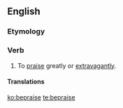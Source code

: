 ==English==

===Etymology===
{{prefix|be|praise|lang=en}}

===Verb===
{{en-verb|beprais}}

# {{label|en|transitive}} To [[praise]] greatly or [[extravagant]]ly.

====Translations====
{{trans-top|to praise greatly or extravagantly}}
{{trans-mid}}
{{trans-bottom}}

[[ko:bepraise]]
[[te:bepraise]]